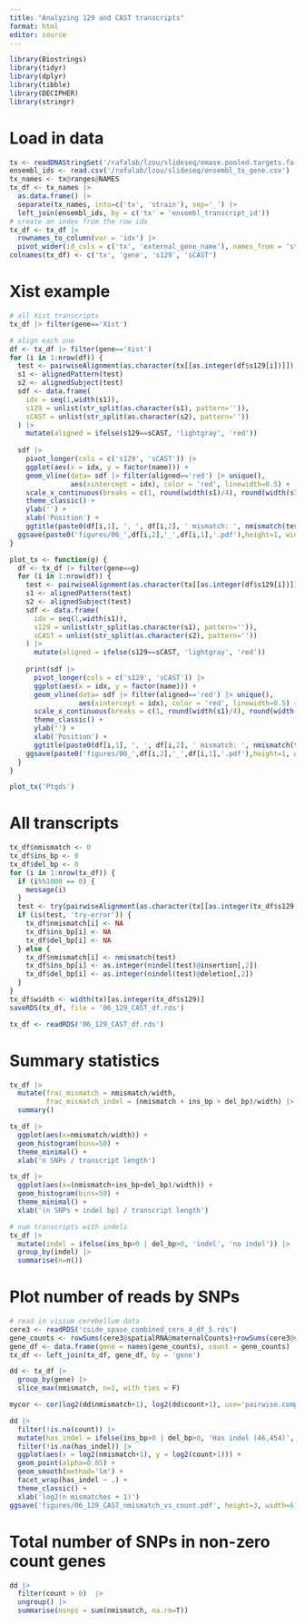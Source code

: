 ```yaml
---
title: "Analyzing 129 and CAST transcripts"
format: html
editor: source
---
```



```r
library(Biostrings)
library(tidyr)
library(dplyr)
library(tibble)
library(DECIPHER)
library(stringr)
```

# Load in data

```r
tx <- readDNAStringSet('/rafalab/lzou/slideseq/emase.pooled.targets.fa')
ensembl_ids <- read.csv('/rafalab/lzou/slideseq/ensembl_tx_gene.csv')
tx_names <- tx@ranges@NAMES
tx_df <- tx_names |> 
  as.data.frame() |>
  separate(tx_names, into=c('tx', 'strain'), sep='_') |>
  left_join(ensembl_ids, by = c('tx' = 'ensembl_transcript_id'))
# create an index from the row idx 
tx_df <- tx_df |> 
  rownames_to_column(var = 'idx') |>
  pivot_wider(id_cols = c('tx', 'external_gene_name'), names_from = 'strain', values_from='idx')
colnames(tx_df) <- c('tx', 'gene', 's129', 'sCAST')
```

# Xist example

```r
# all Xist transcripts
tx_df |> filter(gene=='Xist')
```

```r
# align each one
df <- tx_df |> filter(gene=='Xist')
for (i in 1:nrow(df)) {
  test <- pairwiseAlignment(as.character(tx[[as.integer(df$s129[i])]]), as.character(tx[[as.integer(df$sCAST[i])]]))
  s1 <- alignedPattern(test)
  s2 <- alignedSubject(test)
  sdf <- data.frame(
    idx = seq(1,width(s1)),
    s129 = unlist(str_split(as.character(s1), pattern='')),
    sCAST = unlist(str_split(as.character(s2), pattern=''))
  ) |>
    mutate(aligned = ifelse(s129==sCAST, 'lightgray', 'red')) 
  
  sdf |>
    pivot_longer(cols = c('s129', 'sCAST')) |>
    ggplot(aes(x = idx, y = factor(name))) +
    geom_vline(data= sdf |> filter(aligned=='red') |> unique(),
               aes(xintercept = idx), color = 'red', linewidth=0.5) +
    scale_x_continuous(breaks = c(1, round(width(s1)/4), round(width(s1)/2), round(width(s1)/4*3), width(s1)), labels = c(1, round(width(s1)/4), round(width(s1)/2), round(width(s1)/4*3), width(s1)), limits = c(1, width(s1))) +
    theme_classic() +
    ylab('') +
    xlab('Position') +
    ggtitle(paste0(df[i,1], ', ', df[i,2], ' mismatch: ', nmismatch(test), '; ins: ', as.integer(nindel(test)@insertion[,2]), 'bp; del:', as.integer(nindel(test)@deletion[,2]), 'bp'))
  ggsave(paste0('figures/06_',df[i,2],'_',df[i,1],'.pdf'),height=1, width=8)
}
```


```r
plot_tx <- function(g) {
  df <- tx_df |> filter(gene==g)
  for (i in 1:nrow(df)) {
    test <- pairwiseAlignment(as.character(tx[[as.integer(df$s129[i])]]), as.character(tx[[as.integer(df$sCAST[i])]]))
    s1 <- alignedPattern(test)
    s2 <- alignedSubject(test)
    sdf <- data.frame(
      idx = seq(1,width(s1)),
      s129 = unlist(str_split(as.character(s1), pattern='')),
      sCAST = unlist(str_split(as.character(s2), pattern=''))
    ) |>
      mutate(aligned = ifelse(s129==sCAST, 'lightgray', 'red')) 
    
    print(sdf |>
      pivot_longer(cols = c('s129', 'sCAST')) |>
      ggplot(aes(x = idx, y = factor(name))) +
      geom_vline(data= sdf |> filter(aligned=='red') |> unique(),
                 aes(xintercept = idx), color = 'red', linewidth=0.5) +
      scale_x_continuous(breaks = c(1, round(width(s1)/4), round(width(s1)/2), round(width(s1)/4*3), width(s1)), labels = c(1, round(width(s1)/4), round(width(s1)/2), round(width(s1)/4*3), width(s1)), limits = c(1, width(s1))) +
      theme_classic() +
      ylab('') +
      xlab('Position') +
      ggtitle(paste0(df[i,1], ', ', df[i,2], ' mismatch: ', nmismatch(test), '; ins: ', as.integer(nindel(test)@insertion[,2]), 'bp; del:', as.integer(nindel(test)@deletion[,2]), 'bp')))
    ggsave(paste0('figures/06_',df[i,2],'_',df[i,1],'.pdf'),height=1, width=8)
  }
}
```

```r
plot_tx('Ptgds')
```



# All transcripts

```r
tx_df$nmismatch <- 0
tx_df$ins_bp <- 0
tx_df$del_bp <- 0
for (i in 1:nrow(tx_df)) {
  if (i%%1000 == 0) {
    message(i)
  }
  test <- try(pairwiseAlignment(as.character(tx[[as.integer(tx_df$s129[i])]]), as.character(tx[[as.integer(tx_df$sCAST[i])]])))
  if (is(test, 'try-error')) {
    tx_df$nmismatch[i] <- NA
    tx_df$ins_bp[i] <- NA
    tx_df$del_bp[i] <- NA
  } else {
    tx_df$nmismatch[i] <- nmismatch(test)
    tx_df$ins_bp[i] <- as.integer(nindel(test)@insertion[,2])
    tx_df$del_bp[i] <- as.integer(nindel(test)@deletion[,2])
  }
}
tx_df$width <- width(tx)[as.integer(tx_df$s129)]
saveRDS(tx_df, file = '06_129_CAST_df.rds')
```

```r
tx_df <- readRDS('06_129_CAST_df.rds')
```


# Summary statistics

```r
tx_df |>
  mutate(frac_mismatch = nmismatch/width,
         frac_mismatch_indel = (nmismatch + ins_bp + del_bp)/width) |>
  summary()
```


```r
tx_df |>
  ggplot(aes(x=nmismatch/width)) +
  geom_histogram(bins=50) +
  theme_minimal() +
  xlab('n SNPs / transcript length')
```



```r
tx_df |>
  ggplot(aes(x=(nmismatch+ins_bp+del_bp)/width)) +
  geom_histogram(bins=50) +
  theme_minimal() +
  xlab('(n SNPs + indel bp) / transcript length')
```


```r
# num transcripts with indels
tx_df |>
  mutate(indel = ifelse(ins_bp>0 | del_bp>0, 'indel', 'no indel')) |>
  group_by(indel) |>
  summarise(n=n())
```



# Plot number of reads by SNPs


```r
# read in visium cerebellum data
cere3 <- readRDS('cside_spase_combined_cere_4_df_5.rds')
gene_counts <- rowSums(cere3@spatialRNA@maternalCounts)+rowSums(cere3@spatialRNA@paternalCounts)
gene_df <- data.frame(gene = names(gene_counts), count = gene_counts)
tx_df <- left_join(tx_df, gene_df, by = 'gene')
```

```r
dd <- tx_df |>
  group_by(gene) |>
  slice_max(nmismatch, n=1, with_ties = F)

mycor <- cor(log2(dd$nmismatch+1), log2(dd$count+1), use='pairwise.complete')

dd |>
  filter(!is.na(count)) |>
  mutate(has_indel = ifelse(ins_bp>0 | del_bp>0, 'Has indel (46,454)', 'No indel (68,664)')) |>
  filter(!is.na(has_indel)) |>
  ggplot(aes(x = log2(nmismatch+1), y = log2(count+1))) +
  geom_point(alpha=0.05) +
  geom_smooth(method='lm') +
  facet_wrap(has_indel ~ .) +
  theme_classic() +
  xlab('log2(n mismatches + 1)') 
ggsave('figures/06_129_CAST_nmismatch_vs_count.pdf', height=3, width=6)
```

# Total number of SNPs in non-zero count genes

```r
dd |>
  filter(count > 0)  |>
  ungroup() |>
  summarise(nsnps = sum(nmismatch, na.rm=T))
```



